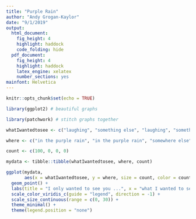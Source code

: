 ```yaml
---
title: "Purple Rain"
author: "Andy Grogan-Kaylor"
date: "9/1/2019"
output:
  html_document: 
    fig_height: 4
    highlight: haddock
    code_folding: hide
  pdf_document:
    fig_height: 4
    highlight: haddock
    latex_engine: xelatex
    number_sections: yes
mainfont: Helvetica
---
```


```r

knitr::opts_chunk$set(echo = TRUE)

```

```r

library(ggplot2) # beautiful graphs

library(patchwork) # stitch graphs together

whatIwantedtosee <- c("laughing", "something else", "laughing", "something else")

where <- c("in the purple rain", "in the purple rain", "somewhere else", "somewhere else")

count <- c(100, 0, 0, 0)

mydata <- tibble::tibble(whatIwantedtosee, where, count)

```

```r

ggplot(mydata, 
       aes(x = whatIwantedtosee, y = where, size = count, color = count)) +
  geom_point() +
  labs(title = "I only wanted to see you ...", x = "what I wanted to see", y = "where") +
  scale_color_viridis_c(guide = "legend", direction = -1) +
  scale_size_continuous(range = c(0, 30)) +
  theme_minimal() +
  theme(legend.position = "none")

```


